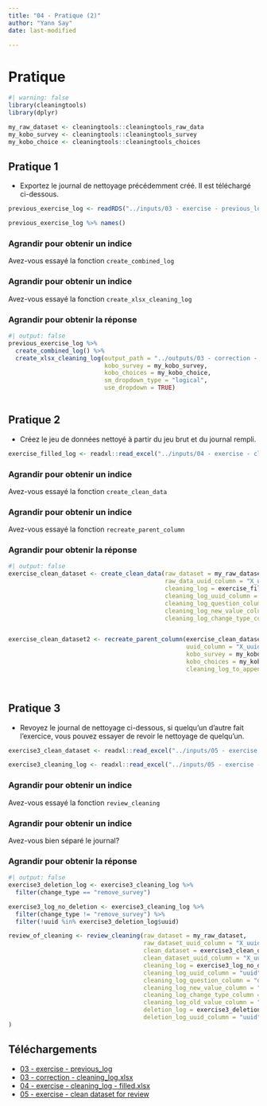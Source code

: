 ```yaml
---
title: "04 - Pratique (2)"
author: "Yann Say"
date: last-modified

---
```


# Pratique
```r
#| warning: false
library(cleaningtools)
library(dplyr)

my_raw_dataset <- cleaningtools::cleaningtools_raw_data
my_kobo_survey <- cleaningtools::cleaningtools_survey
my_kobo_choice <- cleaningtools::cleaningtools_choices
```

## Pratique 1

- Exportez le journal de nettoyage précédemment créé. Il est téléchargé ci-dessous.
```r
previous_exercise_log <- readRDS("../inputs/03 - exercise - previous_log.RDS")

previous_exercise_log %>% names()
```


::: {.callout-note collapse="true" appearance="minimal"}
### Agrandir pour obtenir un indice

Avez-vous essayé la fonction `create_combined_log`
:::

::: {.callout-note collapse="true" appearance="minimal"}
### Agrandir pour obtenir un indice

Avez-vous essayé la fonction `create_xlsx_cleaning_log`
:::

::: {.callout-tip collapse="true" appearance="minimal"}
### Agrandir pour obtenir la réponse

```r
#| output: false
previous_exercise_log %>% 
  create_combined_log() %>%
  create_xlsx_cleaning_log(output_path = "../outputs/03 - correction - cleaning_log.xlsx", 
                           kobo_survey = my_kobo_survey,
                           kobo_choices = my_kobo_choice,
                           sm_dropdown_type = "logical",
                           use_dropdown = TRUE)
  
```
:::

## Pratique 2

- Créez le jeu de données nettoyé à partir du jeu brut et du journal rempli.

```r
exercise_filled_log <- readxl::read_excel("../inputs/04 - exercise - cleaning_log - filled.xlsx", sheet = "cleaning_log")
```

::: {.callout-note collapse="true" appearance="minimal"}
### Agrandir pour obtenir un indice

Avez-vous essayé la fonction `create_clean_data`
:::

::: {.callout-note collapse="true" appearance="minimal"}
### Agrandir pour obtenir un indice

Avez-vous essayé la fonction `recreate_parent_column`
:::

::: {.callout-tip collapse="true" appearance="minimal"}
### Agrandir pour obtenir la réponse

```r
#| output: false
exercise_clean_dataset <- create_clean_data(raw_dataset = my_raw_dataset,
                                            raw_data_uuid_column = "X_uuid",
                                            cleaning_log = exercise_filled_log, 
                                            cleaning_log_uuid_column = "uuid",
                                            cleaning_log_question_column = "question",
                                            cleaning_log_new_value_column = "new_value",
                                            cleaning_log_change_type_column = "change_type")


exercise_clean_dataset2 <- recreate_parent_column(exercise_clean_dataset,
                                                  uuid_column = "X_uuid", 
                                                  kobo_survey = my_kobo_survey,
                                                  kobo_choices = my_kobo_choice,
                                                  cleaning_log_to_append = exercise_filled_log)

  
```
:::

## Pratique 3

- Revoyez le journal de nettoyage ci-dessous, si quelqu'un d'autre fait l'exercice, vous pouvez essayer de revoir le nettoyage de quelqu'un.

```r
exercise3_clean_dataset <- readxl::read_excel("../inputs/05 - exercise - clean dataset for review.xlsx")

exercise3_cleaning_log <- readxl::read_excel("../inputs/05 - exercise - clean dataset for review.xlsx", sheet = 2)

```

::: {.callout-note collapse="true" appearance="minimal"}
### Agrandir pour obtenir un indice

Avez-vous essayé la fonction `review_cleaning`
:::

::: {.callout-note collapse="true" appearance="minimal"}
### Agrandir pour obtenir un indice

Avez-vous bien séparé le journal?
:::

::: {.callout-tip collapse="true" appearance="minimal"}
### Agrandir pour obtenir la réponse

```r
#| output: false
exercise3_deletion_log <- exercise3_cleaning_log %>% 
  filter(change_type == "remove_survey")

exercise3_log_no_deletion <- exercise3_cleaning_log %>% 
  filter(change_type != "remove_survey") %>% 
  filter(!uuid %in% exercise3_deletion_log$uuid)

review_of_cleaning <- review_cleaning(raw_dataset = my_raw_dataset,
                                      raw_dataset_uuid_column = "X_uuid", 
                                      clean_dataset = exercise3_clean_dataset,
                                      clean_dataset_uuid_column = "X_uuid",
                                      cleaning_log = exercise3_log_no_deletion, 
                                      cleaning_log_uuid_column = "uuid",
                                      cleaning_log_question_column = "question",
                                      cleaning_log_new_value_column = "new_value",
                                      cleaning_log_change_type_column = "change_type", 
                                      cleaning_log_old_value_column = "old_value", 
                                      deletion_log = exercise3_deletion_log, 
                                      deletion_log_uuid_column = "uuid"
)
```

:::

## Téléchargements

- [03 - exercise - previous_log](../inputs/03 - exercise - previous_log.RDS)
- [03 - correction - cleaning_log.xlsx](../outputs/03 - correction - cleaning_log.xlsx)
- [04 - exercise - cleaning_log - filled.xlsx](../inputs/04 - exercise - cleaning_log - filled.xlsx)
- [05 - exercise - clean dataset for review](../inputs/05 - exercise - clean dataset for review.xlsx)
